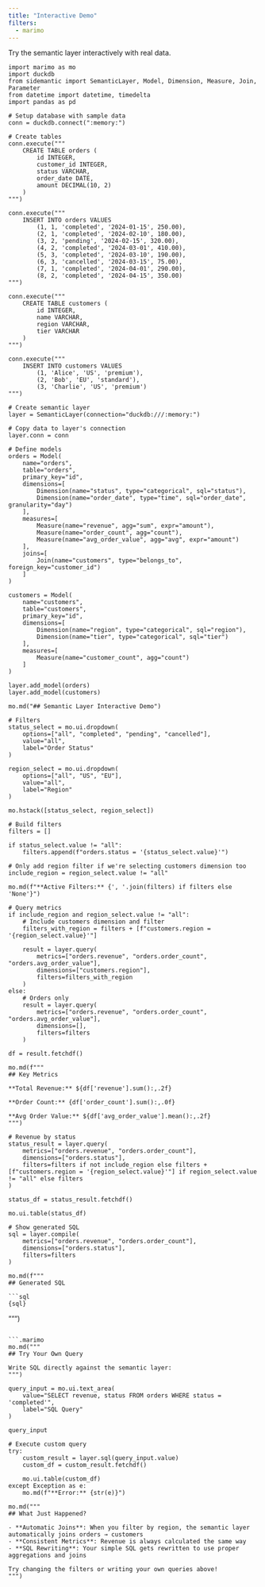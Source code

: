 ```yaml
---
title: "Interactive Demo"
filters:
  - marimo
---
```


Try the semantic layer interactively with real data.

```.marimo
import marimo as mo
import duckdb
from sidemantic import SemanticLayer, Model, Dimension, Measure, Join, Parameter
from datetime import datetime, timedelta
import pandas as pd

# Setup database with sample data
conn = duckdb.connect(":memory:")

# Create tables
conn.execute("""
    CREATE TABLE orders (
        id INTEGER,
        customer_id INTEGER,
        status VARCHAR,
        order_date DATE,
        amount DECIMAL(10, 2)
    )
""")

conn.execute("""
    INSERT INTO orders VALUES
        (1, 1, 'completed', '2024-01-15', 250.00),
        (2, 1, 'completed', '2024-02-10', 180.00),
        (3, 2, 'pending', '2024-02-15', 320.00),
        (4, 2, 'completed', '2024-03-01', 410.00),
        (5, 3, 'completed', '2024-03-10', 190.00),
        (6, 3, 'cancelled', '2024-03-15', 75.00),
        (7, 1, 'completed', '2024-04-01', 290.00),
        (8, 2, 'completed', '2024-04-15', 350.00)
""")

conn.execute("""
    CREATE TABLE customers (
        id INTEGER,
        name VARCHAR,
        region VARCHAR,
        tier VARCHAR
    )
""")

conn.execute("""
    INSERT INTO customers VALUES
        (1, 'Alice', 'US', 'premium'),
        (2, 'Bob', 'EU', 'standard'),
        (3, 'Charlie', 'US', 'premium')
""")

# Create semantic layer
layer = SemanticLayer(connection="duckdb:///:memory:")

# Copy data to layer's connection
layer.conn = conn

# Define models
orders = Model(
    name="orders",
    table="orders",
    primary_key="id",
    dimensions=[
        Dimension(name="status", type="categorical", sql="status"),
        Dimension(name="order_date", type="time", sql="order_date", granularity="day")
    ],
    measures=[
        Measure(name="revenue", agg="sum", expr="amount"),
        Measure(name="order_count", agg="count"),
        Measure(name="avg_order_value", agg="avg", expr="amount")
    ],
    joins=[
        Join(name="customers", type="belongs_to", foreign_key="customer_id")
    ]
)

customers = Model(
    name="customers",
    table="customers",
    primary_key="id",
    dimensions=[
        Dimension(name="region", type="categorical", sql="region"),
        Dimension(name="tier", type="categorical", sql="tier")
    ],
    measures=[
        Measure(name="customer_count", agg="count")
    ]
)

layer.add_model(orders)
layer.add_model(customers)

mo.md("## Semantic Layer Interactive Demo")
```

```.marimo
# Filters
status_select = mo.ui.dropdown(
    options=["all", "completed", "pending", "cancelled"],
    value="all",
    label="Order Status"
)

region_select = mo.ui.dropdown(
    options=["all", "US", "EU"],
    value="all",
    label="Region"
)

mo.hstack([status_select, region_select])
```

```.marimo
# Build filters
filters = []

if status_select.value != "all":
    filters.append(f"orders.status = '{status_select.value}'")

# Only add region filter if we're selecting customers dimension too
include_region = region_select.value != "all"

mo.md(f"**Active Filters:** {', '.join(filters) if filters else 'None'}")
```

```.marimo
# Query metrics
if include_region and region_select.value != "all":
    # Include customers dimension and filter
    filters_with_region = filters + [f"customers.region = '{region_select.value}'"]

    result = layer.query(
        metrics=["orders.revenue", "orders.order_count", "orders.avg_order_value"],
        dimensions=["customers.region"],
        filters=filters_with_region
    )
else:
    # Orders only
    result = layer.query(
        metrics=["orders.revenue", "orders.order_count", "orders.avg_order_value"],
        dimensions=[],
        filters=filters
    )

df = result.fetchdf()

mo.md(f"""
## Key Metrics

**Total Revenue:** ${df['revenue'].sum():,.2f}

**Order Count:** {df['order_count'].sum():,.0f}

**Avg Order Value:** ${df['avg_order_value'].mean():,.2f}
""")
```

```.marimo
# Revenue by status
status_result = layer.query(
    metrics=["orders.revenue", "orders.order_count"],
    dimensions=["orders.status"],
    filters=filters if not include_region else filters + [f"customers.region = '{region_select.value}'"] if region_select.value != "all" else filters
)

status_df = status_result.fetchdf()

mo.ui.table(status_df)
```

```.marimo
# Show generated SQL
sql = layer.compile(
    metrics=["orders.revenue", "orders.order_count"],
    dimensions=["orders.status"],
    filters=filters
)

mo.md(f"""
## Generated SQL

```sql
{sql}
```
""")
```

```.marimo
mo.md("""
## Try Your Own Query

Write SQL directly against the semantic layer:
""")
```

```.marimo
query_input = mo.ui.text_area(
    value="SELECT revenue, status FROM orders WHERE status = 'completed'",
    label="SQL Query"
)

query_input
```

```.marimo
# Execute custom query
try:
    custom_result = layer.sql(query_input.value)
    custom_df = custom_result.fetchdf()

    mo.ui.table(custom_df)
except Exception as e:
    mo.md(f"**Error:** {str(e)}")
```

```.marimo
mo.md("""
## What Just Happened?

- **Automatic Joins**: When you filter by region, the semantic layer automatically joins orders → customers
- **Consistent Metrics**: Revenue is always calculated the same way
- **SQL Rewriting**: Your simple SQL gets rewritten to use proper aggregations and joins

Try changing the filters or writing your own queries above!
""")
```
